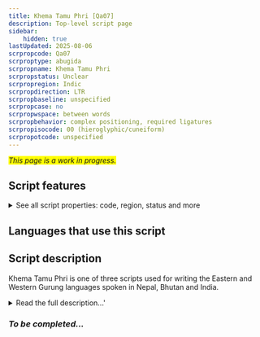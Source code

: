 ```yaml
---
title: Khema Tamu Phri [Qa07]
description: Top-level script page
sidebar:
    hidden: true
lastUpdated: 2025-08-06
scrpropcode: Qa07
scrproptype: abugida
scrpropname: Khema Tamu Phri
scrpropstatus: Unclear
scrpropregion: Indic
scrpropdirection: LTR
scrpropbaseline: unspecified
scrpropcase: no
scrpropwspace: between words
scrpropbehavior: complex positioning, required ligatures
scrpropisocode: 00 (hieroglyphic/cuneiform)
scrpropotcode: unspecified
---
```


<span style='background-color:yellow'>_This page is a work in progress._</span>


## Script features

<details>
<summary> See all script properties: code, region, status and more</summary>
<ScriptInfo />
</details>

## Languages that use this script

<WsList script='Qa07' wsMax='5' />

## Script description

Khema Tamu Phri is one of three scripts used for writing the Eastern and Western Gurung languages spoken in Nepal, Bhutan and India.

<details><summary>Read the full description...'</summary>_Not yet available._</details>

### _To be completed..._

